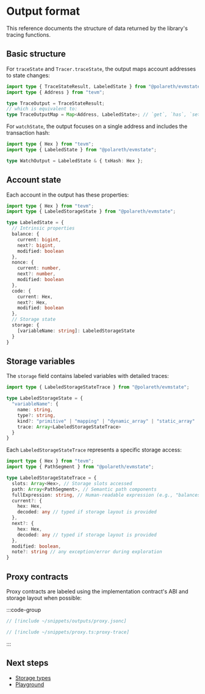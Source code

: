 # Output format

This reference documents the structure of data returned by the library's tracing functions.

## Basic structure

For `traceState` and `Tracer.traceState`, the output maps account addresses to state changes:

```typescript twoslash
import type { TraceStateResult, LabeledState } from "@polareth/evmstate";
import type { Address } from "tevm";

type TraceOutput = TraceStateResult;
// which is equivalent to:
type TraceOutputMap = Map<Address, LabeledState>; // `get`, `has`, `set` all normalize the address to lowercase
```

For `watchState`, the output focuses on a single address and includes the transaction hash:

```typescript twoslash
import type { Hex } from "tevm";
import type { LabeledState } from "@polareth/evmstate";

type WatchOutput = LabeledState & { txHash: Hex };
```

## Account state

Each account in the output has these properties:

```typescript twoslash
import type { Hex } from "tevm";
import type { LabeledStorageState } from "@polareth/evmstate";

type LabeledState = {
  // Intrinsic properties
  balance: {
    current: bigint,
    next?: bigint,
    modified: boolean
  },
  nonce: {
    current: number,
    next?: number,
    modified: boolean
  },
  code: {
    current: Hex,
    next?: Hex,
    modified: boolean
  },
  // Storage state
  storage: {
    [variableName: string]: LabeledStorageState
  }
}
```

## Storage variables

The `storage` field contains labeled variables with detailed traces:

```typescript twoslash
import type { LabeledStorageStateTrace } from "@polareth/evmstate";

type LabeledStorageState = {
  "variableName": {
    name: string,
    type?: string,
    kind?: "primitive" | "mapping" | "dynamic_array" | "static_array" | "struct" | "bytes",
    trace: Array<LabeledStorageStateTrace>
  }
}
```

Each `LabeledStorageStateTrace` represents a specific storage access:

```typescript twoslash
import type { Hex } from "tevm";
import type { PathSegment } from "@polareth/evmstate";

type LabeledStorageStateTrace = {
  slots: Array<Hex>, // Storage slots accessed
  path: Array<PathSegment>, // Semantic path components
  fullExpression: string, // Human-readable expression (e.g., "balances[0x1234]")
  current?: {
    hex: Hex,
    decoded: any // typed if storage layout is provided
  },
  next?: {
    hex: Hex,
    decoded: any // typed if storage layout is provided
  },
  modified: boolean,
  note?: string // any exception/error during exploration
}
```

## Proxy contracts

Proxy contracts are labeled using the implementation contract's ABI and storage layout when possible:

:::code-group

```typescript [output.json]
// [!include ~/snippets/outputs/proxy.jsonc]
```

```typescript [trace.ts]
// [!include ~/snippets/proxy.ts:proxy-trace]
```

:::

## Next steps

- [Storage types](/reference/storage-types)
- [Playground](/playground)
